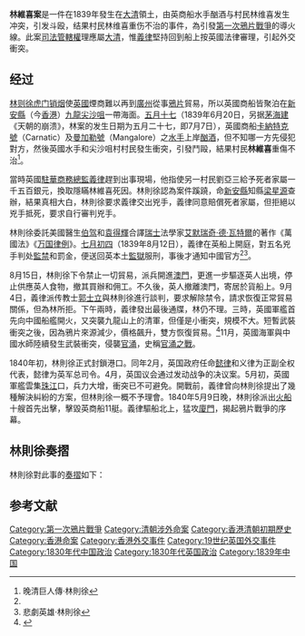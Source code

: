 '''林維喜案'''是一件在1839年發生在[[大清|大清]]領土，由英商船水手酗酒与村民林维喜发生冲突，引发斗殴，结果村民林维喜重伤不治的事件，為引發[[第一次鴉片戰爭|第一次鴉片戰爭]]的導火線。此案[[司法管轄權|司法管轄權]]理應屬[[大清|大清]]，惟[[義律|義律]]堅持回到船上按英國法律審理，引起外交衝突。

==经过==
[[林则徐|林则徐]][[虎门销烟|虎门销烟]]使[[大不列顛及愛爾蘭聯合王國|英國]]煙商難以再到[[廣州|廣州]]從事[[鴉片|鴉片]]貿易，所以英國商船皆聚泊在[[寶安縣|新安縣]]（今[[香港|香港]]）[[九龍|九龍]][[尖沙咀|尖沙咀]]一帶海面。[[五月十七|五月十七]]（1839年6月20日，另据[[茅海建|茅海建]]《天朝的崩溃》，林案的发生日期为五月二十七，即7月7日），英國商船[[卡納特克號|卡納特克號]]（Carnatic）及[[曼加勒號|曼加勒號]]（Mangalore）之[[水手|水手]]上岸[[酗酒|酗酒]]，但不知哪一方先侵犯對方，然後英國水手和尖沙咀村村民發生衝突，引發鬥毆，結果村民'''林維喜'''重傷不治<ref name="晚清巨人傳">晚清巨人傳·林則徐</ref>。

當時英國[[駐華商務總監|駐華商務總監]][[義律|義律]]趕到出事現場，他指使另一村民劉亞三給予死者家屬一千五百銀元，換取隱瞞林維喜死因。林則徐認為案件蹊蹺，命[[新安縣|新安縣]]知縣[[梁星源|梁星源]]查辦，結果真相大白，林則徐要求義律交出兇手，義律同意賠償死者家屬，但拒絕以兇手抵死，要求自行審判兇手。

林則徐委託美國醫生[[伯驾|伯驾]]和[[袁得輝|袁得輝]]合譯[[瑞士|瑞士]]法學家[[艾默瑞奇·德·瓦特爾|艾默瑞奇·德·瓦特爾]]的著作《萬國法》《[[万国律例|万国律例]]》。[[七月初四|七月初四]]（1839年8月12日），義律在英船上開庭，對五名兇手判处[[監禁|監禁]]和罰金，便送回英本土[[監獄|監獄]]服刑，事後才通知中國官方<ref name="晚清巨人傳"/><ref>悲劇英雄·林則徐</ref>。

8月15日，林則徐下令禁止一切貿易，派兵開進[[澳門|澳門]]，更進一步驅逐英人出境，停止供應英人食物，撤其買辦和佣工。不久後，英人撤離澳門，寄居於貨船上。9月4日，義律派传教士[[郭士立|郭士立]]與林則徐進行談判，要求解除禁令，請求恢復正常貿易關係，但為林所拒。下午兩時，義律發出最後通牒，林仍不理。三時，英國軍艦首先向中國船艦開火，又突襲九龍山上的清軍，但僅是小衝突，規模不大。短暫武裝衝突之後，因為鴉片來源減少，價格飆升，雙方恢復貿易。<ref name="HanesSanello2002">{{cite book|author1=William Travis Hanes|author2=Frank Sanello|title=''The Opium Wars: The Addiction of One Empire and the Corruption of Another''|url=https://books.google.com/books?id=jYmFAAAAQBAJ&pg=PA65|year=2002年| publisher=Sourcebooks| isbn=978-1-4022-0149-3|pages=65–66}}</ref>11月，英國海軍與中國水師陸續發生武裝衝突，侵襲[[官涌|官涌]]，史稱[[官涌之戰|官涌之戰]]。

1840年初，林則徐正式封鎖港口。同年2月，英国政府任命[[懿律|懿律]]和义律为正副全权代表，懿律为英军总司令。4月，英国议会通过发动战争的决议案。5月初，英國軍艦雲集[[珠江|珠江]]口，兵力大增，衝突已不可避免。開戰前，義律曾向林則徐提出了幾種解決糾紛的方案，但林則徐一概不予理會。1840年5月9日晚，林則徐派出[[火船|火船]]十艘首先出擊，擊毀英商船11艇。義律驅船北上，猛攻[[廈門|廈門]]，揭起鴉片戰爭的序幕。

==林則徐奏摺==

林則徐對此事的[[奏摺|奏摺]]如下：

{{quote|五月二十七日，[[尖吵咀|尖沙村]]中有民人林維喜，被夷人酒醉行兇，棍毆斃命。 訊據見證鄉鄰，僉稱係英吉利國船上夷人所毆，眾供甚為確鑿。諭令[[義律|義律]]交出兇夷，照例辦理，將及兩月，延不肯交，臣等給與論函，亦竟始終不接。 竊思人命至重，若因英夷而廢法律，則不但無以馭他國，更何以治華民。[[義律|義律]]肆意抗違，斷非該國王令其如此，安可聽其狂悖，而置命案於不辦，任奸宄以營耘，壞法養癰，臣等實所不敢。恭查嘉慶十三年，英國兵頭都路厘等在[[澳門|澳門]]違犯禁令，欽奉諭旨：「即實力禁絕柴米，不准買辦食物等因，欽此。」此時義律與各奸夷均住澳門，前以裝貨為詞，顯有佔踞之意，今更種 種頑抗，自應遵照嘉慶十三年之例，禁絕英夷柴米食物，撤其買辦工人。 （ …… ）自七月初九日至十九日，義律率其家眷，及奉逐未去之奸夷央頓等， 並散住澳內英夷共五十七人，悉行遷避出澳，寄住尖沙咀貨船及潭仔空躉船 上。（ …… ）必俟交出兇夷，埽盡煙土，貨船進埔報驗，空躉悉數開行，一 切恪遵法度，然後給還買辦工人，仍准住行住澳。 <ref>〈林則徐奏摺〉，載於[[中國第一歷史檔案館|中國第一歷史檔案館]]編：《鴉片戰爭檔案史料》，第一冊，頁671-672。 天津：[[天津古籍出版社|天津古籍出版社]]，1992 年。轉引自：{{cite book|title=《香港傳統文化》|editor-last1=施仲謀|editor-last2=杜若鴻|editor-last3=鄔翠文|publisher=中華書局(香港)|date=2013|url=http://cculture.hku.hk/content/hkculture/tm/history/history02.pdf|page=166-173|access-date=2020-11-28|archive-date=2021-01-29|archive-url=https://web.archive.org/web/20210129195955/http://cculture.hku.hk/content/hkculture/tm/history/history02.pdf|dead-url=no}}</ref>
}}

==参考文献==
{{Reflist|2}}

[[Category:第一次鴉片戰爭|Category:第一次鴉片戰爭]]
[[Category:清朝涉外命案|Category:清朝涉外命案]]
[[Category:香港清朝初期歷史|Category:香港清朝初期歷史]]
[[Category:香港命案|Category:香港命案]]
[[Category:香港外交事件|Category:香港外交事件]]
[[Category:19世纪英国外交事件|Category:19世纪英国外交事件]]
[[Category:1830年代中国政治|Category:1830年代中国政治]]
[[Category:1830年代英国政治|Category:1830年代英国政治]]
[[Category:1839年中国|Category:1839年中国]]